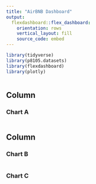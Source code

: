 ```yaml
---
title: "AirBNB Dashboard"
output: 
  flexdashboard::flex_dashboard:
    orientation: rows
    vertical_layout: fill
    source_code: embed
---
```


```r
library(tidyverse)
library(p8105.datasets)
library(flexdashboard)
library(plotly)
```

```r

```

Column {data-width=650}
-----------------------------------------------------------------------------------

### Chart A

```r

```

Column {data-width=350}
-----------------------------------------------------------------------------------

### Chart B

```r

```

### Chart C

```r

```
